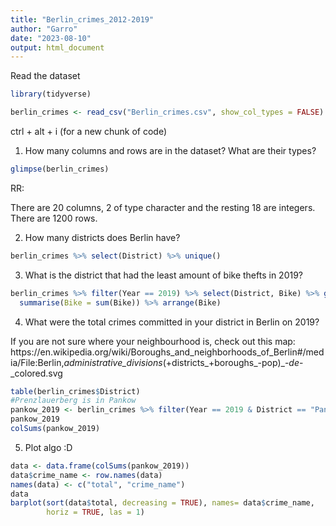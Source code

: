 ```yaml
---
title: "Berlin_crimes_2012-2019"
author: "Garro"
date: "2023-08-10"
output: html_document
---
```


Read the dataset
```r
library(tidyverse)

berlin_crimes <- read_csv("Berlin_crimes.csv", show_col_types = FALSE)
```

ctrl + alt + i (for a new chunk of code)

1. How many columns and rows are in the dataset? What are their types?

```r
glimpse(berlin_crimes)
```

RR:

There are 20 columns, 2 of type character and the resting 18 are integers. There are 1200 rows.


2. How many districts does Berlin have?

```r
berlin_crimes %>% select(District) %>% unique()
```


3. What is the district that had the least amount of bike thefts in 2019?

```r
berlin_crimes %>% filter(Year == 2019) %>% select(District, Bike) %>% group_by(District) %>% 
  summarise(Bike = sum(Bike)) %>% arrange(Bike)
```


4. What were the total crimes committed in your district in Berlin on 2019?

If you are not sure where your neighbourhood is, check out this map:
https://en.wikipedia.org/wiki/Boroughs_and_neighborhoods_of_Berlin#/media/File:Berlin,_administrative_divisions_(+districts_+boroughs_-pop)_-_de_-_colored.svg

```r
table(berlin_crimes$District)
#Prenzlauerberg is in Pankow
pankow_2019 <- berlin_crimes %>% filter(Year == 2019 & District == "Pankow") %>% select(-c(Code, Location, Year, District)) 
pankow_2019
colSums(pankow_2019)

```


5. Plot algo :D

```r
data <- data.frame(colSums(pankow_2019))
data$crime_name <- row.names(data)
names(data) <- c("total", "crime_name")
data
barplot(sort(data$total, decreasing = TRUE), names= data$crime_name,
        horiz = TRUE, las = 1)
```

